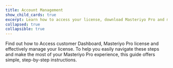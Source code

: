 ```yaml
---
title: Account Management
show_child_cards: true
excerpt: Learn how to access your license, download Masteriyo Pro and manage the License.
collapsed: true
collapsible: true
---
```


Find out how to Access customer Dashboard, Masteriyo Pro license and effectively manage your license. To help you easily navigate these steps and make the most of your Masteriyo Pro experience, this guide offers simple, step-by-step instructions.
